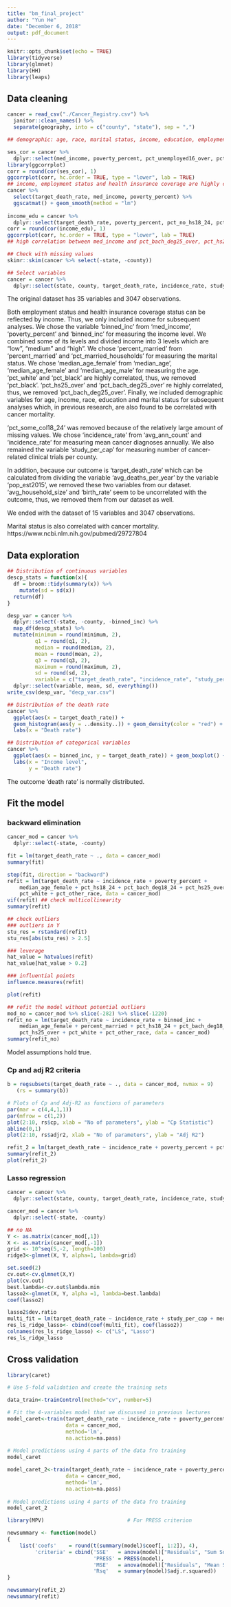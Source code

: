 ```yaml
---
title: "bm_final_project"
author: "Yun He"
date: "December 6, 2018"
output: pdf_document
---
```


```r
knitr::opts_chunk$set(echo = TRUE)
library(tidyverse)
library(glmnet)
library(HH)
library(leaps)
```

## Data cleaning 

```r
cancer = read_csv("./Cancer_Registry.csv") %>% 
  janitor::clean_names() %>% 
  separate(geography, into = c("county", "state"), sep = ",")

## demographic: age, race, marital status, income, education, employment and health insurance coverage

ses_cor = cancer %>% 
  dplyr::select(med_income, poverty_percent, pct_unemployed16_over, pct_private_coverage, pct_emp_priv_coverage, pct_public_coverage, pct_public_coverage_alone)
library(ggcorrplot)
corr = round(cor(ses_cor), 1)
ggcorrplot(corr, hc.order = TRUE, type = "lower", lab = TRUE)
## income, employment status and health insurance coverage are highly correlated
cancer %>% 
  select(target_death_rate, med_income, poverty_percent) %>% 
  ggscatmat() + geom_smooth(method = "lm")
  
income_edu = cancer %>% 
  dplyr::select(target_death_rate, poverty_percent, pct_no_hs18_24, pct_hs18_24, pct_bach_deg18_24, pct_hs25_over, pct_bach_deg25_over)
corr = round(cor(income_edu), 1)
ggcorrplot(corr, hc.order = TRUE, type = "lower", lab = TRUE)
## high correlation between med_income and pct_bach_deg25_over, pct_hs25_over and pct_bach_deg25_over, so choose pct_hs25_over

## Check with missing values
skimr::skim(cancer %>% select(-state, -county))

## Select variables
cancer = cancer %>% 
  dplyr::select(state, county, target_death_rate, incidence_rate, study_per_cap, poverty_percent, median_age_female, percent_married, pct_no_hs18_24, pct_hs18_24, pct_bach_deg18_24, pct_hs25_over, pct_white, pct_asian, pct_other_race)
```

The original dataset has 35 variables and 3047 observations. 

Both employment status and health insurance coverage status can be reflected by income. Thus, we only included income for subsequent analyses. We chose the variable 'binned_inc' from 'med_income', 'poverty_percent' and 'binned_inc' for measuring the income level. We combined some of its levels and divided income into 3 levels which are "low", "medium" and "high". We chose 'percent_married' from 'percent_married' and 'pct_married_households' for measuring the marital status. We chose 'median_age_female' from 'median_age', 'median_age_female' and 'median_age_male' for measuring the age. 'pct_white' and 'pct_black' are highly correlated, thus, we removed 'pct_black'. 'pct_hs25_over' and 'pct_bach_deg25_over' re highly correlated, thus, we removed 'pct_bach_deg25_over'. Finally, we included demographic variables for age, income, race, education and marital status for subsequent analyses which, in previous research, are also found to be correlated with cancer mortality.

'pct_some_col18_24' was removed because of the relatively large amount of missing values. 
We chose 'incidence_rate' from 'avg_ann_count' and 'incidence_rate' for measuring mean cancer diagnoses annually. We also remained the variable 'study_per_cap' for measuring number of cancer-related clinical trials per county. 

In addition, because our outcome is 'target_death_rate' which can be calculated from dividing the variable 'avg_deaths_per_year' by the variable 'pop_est2015', we removed these two variables from our dataset. 'avg_household_size' and 'birth_rate' seem to be uncorrelated with the outcome, thus, we removed them from our dataset as well. 

We ended with the dataset of 15 variables and 3047 observations. 

Marital status is also correlated with cancer mortality. 
https://www.ncbi.nlm.nih.gov/pubmed/29727804

## Data exploration

```r
## Distribution of continuous variables
descp_stats = function(x){
  df = broom::tidy(summary(x)) %>% 
    mutate(sd = sd(x))
  return(df)
}

desp_var = cancer %>% 
  dplyr::select(-state, -county, -binned_inc) %>% 
  map_df(descp_stats) %>%
  mutate(minimum = round(minimum, 2),
         q1 = round(q1, 2),
         median = round(median, 2), 
         mean = round(mean, 2),
         q3 = round(q3, 2),
         maximum = round(maximum, 2),
         sd = round(sd, 2),    
         variable = c("target_death_rate", "incidence_rate", "study_per_cap", "median_age_female", "percent_married", "pct_no_hs18_24", "pct_hs18_24", "pct_bach_deg18_24", "pct_hs25_over", "pct_white", "pct_asian", "pct_other_race")) %>% 
  dplyr::select(variable, mean, sd, everything())
write_csv(desp_var, "decp_var.csv")

## Distribution of the death rate
cancer %>%
  ggplot(aes(x = target_death_rate)) + 
  geom_histogram(aes(y = ..density..)) + geom_density(color = "red") +
  labs(x = "Death rate")

## Distribution of categorical variables
cancer %>% 
  ggplot(aes(x = binned_inc, y = target_death_rate)) + geom_boxplot() +
  labs(x = "Income level", 
       y = "Death rate")
```

The outcome 'death rate' is normally distributed.

## Fit the model

### backward elimination

```r
cancer_mod = cancer %>% 
  dplyr::select(-state, -county)

fit = lm(target_death_rate ~ ., data = cancer_mod)
summary(fit)

step(fit, direction = "backward")
refit = lm(target_death_rate ~ incidence_rate + poverty_percent + 
    median_age_female + pct_hs18_24 + pct_bach_deg18_24 + pct_hs25_over + 
    pct_white + pct_other_race, data = cancer_mod)
vif(refit) ## check multicollinearity
summary(refit)

## check outliers
### outliers in Y
stu_res = rstandard(refit)
stu_res[abs(stu_res) > 2.5]

### leverage
hat_value = hatvalues(refit)
hat_value[hat_value > 0.2]

### influential points
influence.measures(refit)

plot(refit)

## refit the model without potential outliers
mod_no = cancer_mod %>% slice(-282) %>% slice(-1220) 
refit_no = lm(target_death_rate ~ incidence_rate + binned_inc + 
    median_age_female + percent_married + pct_hs18_24 + pct_bach_deg18_24 + 
    pct_hs25_over + pct_white + pct_other_race, data = cancer_mod)
summary(refit_no)
```

Model assumptions hold true.

### Cp and adj R2 criteria

```r
b = regsubsets(target_death_rate ~ ., data = cancer_mod, nvmax = 9)
   (rs = summary(b))

# Plots of Cp and Adj-R2 as functions of parameters
par(mar = c(4,4,1,1))
par(mfrow = c(1,2))
plot(2:10, rs$cp, xlab = "No of parameters", ylab = "Cp Statistic")
abline(0,1)
plot(2:10, rs$adjr2, xlab = "No of parameters", ylab = "Adj R2")

refit_2 = lm(target_death_rate ~ incidence_rate + poverty_percent + pct_hs18_24+ pct_hs25_over, data = cancer_mod)
summary(refit_2)
plot(refit_2)
```

### Lasso regression

```r
cancer = cancer %>% 
  dplyr::select(state, county, target_death_rate, incidence_rate, study_per_cap, poverty_percent, median_age_female, percent_married, pct_no_hs18_24, pct_hs18_24, pct_bach_deg18_24, pct_hs25_over, pct_white, pct_asian, pct_other_race)

cancer_mod = cancer %>% 
  dplyr::select(-state, -county)

## no NA
Y <- as.matrix(cancer_mod[,1])
X <- as.matrix(cancer_mod[,-1])
grid <- 10^seq(5,-2, length=100)
ridge3<-glmnet(X, Y, alpha=1, lambda=grid)

set.seed(2)
cv.out<-cv.glmnet(X,Y)
plot(cv.out)
best.lambda<-cv.out$lambda.min
lasso2<-glmnet(X, Y, alpha =1, lambda=best.lambda)
coef(lasso2)

lasso2$dev.ratio
multi_fit = lm(target_death_rate ~ incidence_rate + study_per_cap + med_income + median_age_female + percent_married + pct_no_hs18_24 + pct_hs18_24 + pct_bach_deg18_24 + pct_hs25_over + pct_white + pct_asian + pct_other_race, data = cancer_mod)
res_ls_ridge_lasso<- cbind(coef(multi_fit), coef(lasso2))
colnames(res_ls_ridge_lasso) <- c("LS", "Lasso")
res_ls_ridge_lasso
```

## Cross validation

```r
library(caret)

# Use 5-fold validation and create the training sets

data_train<-trainControl(method="cv", number=5)

# Fit the 4-variables model that we discussed in previous lectures
model_caret<-train(target_death_rate ~ incidence_rate + poverty_percent + median_age_female + pct_hs18_24 + pct_bach_deg18_24 + pct_hs25_over + pct_white + pct_other_race, 
                   data = cancer_mod,
                   method='lm',
                   na.action=na.pass)
  
# Model predictions using 4 parts of the data fro training 
model_caret

model_caret_2<-train(target_death_rate ~ incidence_rate + poverty_percent + pct_hs18_24 + pct_hs25_over,
                   data = cancer_mod,
                   method='lm',
                   na.action=na.pass)
  
# Model predictions using 4 parts of the data fro training 
model_caret_2

library(MPV)                           # For PRESS criterion

newsummary <- function(model)
{
    list('coefs'    = round(t(summary(model)$coef[, 1:2]), 4),
         'criteria' = cbind('SSE'   = anova(model)["Residuals", "Sum Sq"],
                            'PRESS' = PRESS(model),
                            'MSE'   = anova(model)["Residuals", "Mean Sq"],
                            'Rsq'   = summary(model)$adj.r.squared))
}

newsummary(refit_2)
newsummary(refit)
```

